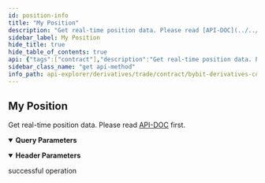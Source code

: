 ```yaml
---
id: position-info
title: "My Position"
description: "Get real-time position data. Please read [API-DOC](../../../../v3/derivatives/rest-contract/position/position-info#) first."
sidebar_label: My Position
hide_title: true
hide_table_of_contents: true
api: {"tags":["contract"],"description":"Get real-time position data. Please read [API-DOC](../../../../v3/derivatives/rest-contract/position/position-info#) first.","operationId":"position-info","parameters":[{"name":"apiKey","in":"header","description":"If not input, the default one will be used","required":false,"schema":{"type":"string"}},{"name":"secret","in":"header","description":"If not input, the default one will be used","required":false,"schema":{"type":"string"}},{"name":"category","in":"query","description":"Product type","required":false,"schema":{"type":"string","enum":["linear","inverse","option"],"default":"linear"}},{"name":"symbol","in":"query","description":"Symbol name","schema":{"type":"string"}},{"name":"baseCoin","in":"query","description":"for option only","required":false,"schema":{"type":"string"}},{"name":"settleCoin","in":"query","description":"symbol or settleCoin is required","required":false,"schema":{"type":"string"}},{"name":"limit","in":"query","description":"1-50. max 50","required":false,"schema":{"type":"string","default":20}},{"name":"cursor","in":"query","description":"cursor to pagnition","required":false,"schema":{"type":"string"}}],"responses":{"200":{"description":"successful operation"}},"method":"get","path":"/contract/v3/private/position/list","servers":[{"url":"https://api-testnet.bybit.com","description":"Testnet server"}],"info":{"description":"Collection of derivatives - contract v3 Restul API, which covers USDT Perpetual, USDC Perpetual, Inverse Perpetual, Inverse Future and Option.\n","version":"3.0.0","title":"Bybit derivatives contract explorer"},"postman":{"name":"My Position","description":{"content":"Get real-time position data. Please read [API-DOC](../../../../v3/derivatives/rest-contract/position/position-info#) first.","type":"text/plain"},"url":{"path":["contract","v3","private","position","list"],"host":["{{baseUrl}}"],"query":[{"disabled":false,"description":{"content":"Product type","type":"text/plain"},"key":"category","value":""},{"disabled":false,"description":{"content":"Symbol name","type":"text/plain"},"key":"symbol","value":""},{"disabled":false,"description":{"content":"for option only","type":"text/plain"},"key":"baseCoin","value":""},{"disabled":false,"description":{"content":"symbol or settleCoin is required","type":"text/plain"},"key":"settleCoin","value":""},{"disabled":false,"description":{"content":"1-50. max 50","type":"text/plain"},"key":"limit","value":""},{"disabled":false,"description":{"content":"cursor to pagnition","type":"text/plain"},"key":"cursor","value":""}],"variable":[]},"header":[{"disabled":false,"description":{"content":"If not input, the default one will be used","type":"text/plain"},"key":"apiKey","value":""},{"disabled":false,"description":{"content":"If not input, the default one will be used","type":"text/plain"},"key":"secret","value":""}],"method":"GET"}}
sidebar_class_name: "get api-method"
info_path: api-explorer/derivatives/trade/contract/bybit-derivatives-contract-explorer
---
```



## My Position



Get real-time position data. Please read [API-DOC](../../../../v3/derivatives/rest-contract/position/position-info#) first.

<details style={{"marginBottom":"1rem"}} data-collapsed={false} open={true}><summary style={{}}><strong>Query Parameters</strong></summary><div><ul><ParamsItem className={"paramsItem"} param={{"name":"category","in":"query","description":"Product type","required":false,"schema":{"type":"string","enum":["linear","inverse","option"],"default":"linear"}}}></ParamsItem><ParamsItem className={"paramsItem"} param={{"name":"symbol","in":"query","description":"Symbol name","schema":{"type":"string"}}}></ParamsItem><ParamsItem className={"paramsItem"} param={{"name":"baseCoin","in":"query","description":"for option only","required":false,"schema":{"type":"string"}}}></ParamsItem><ParamsItem className={"paramsItem"} param={{"name":"settleCoin","in":"query","description":"symbol or settleCoin is required","required":false,"schema":{"type":"string"}}}></ParamsItem><ParamsItem className={"paramsItem"} param={{"name":"limit","in":"query","description":"1-50. max 50","required":false,"schema":{"type":"string","default":20}}}></ParamsItem><ParamsItem className={"paramsItem"} param={{"name":"cursor","in":"query","description":"cursor to pagnition","required":false,"schema":{"type":"string"}}}></ParamsItem></ul></div></details><details style={{"marginBottom":"1rem"}} data-collapsed={false} open={true}><summary style={{}}><strong>Header Parameters</strong></summary><div><ul><ParamsItem className={"paramsItem"} param={{"name":"apiKey","in":"header","description":"If not input, the default one will be used","required":false,"schema":{"type":"string"}}}></ParamsItem><ParamsItem className={"paramsItem"} param={{"name":"secret","in":"header","description":"If not input, the default one will be used","required":false,"schema":{"type":"string"}}}></ParamsItem></ul></div></details><div><ApiTabs><TabItem label={"200"} value={"200"}><div>

successful operation

</div><div></div></TabItem></ApiTabs></div>
      